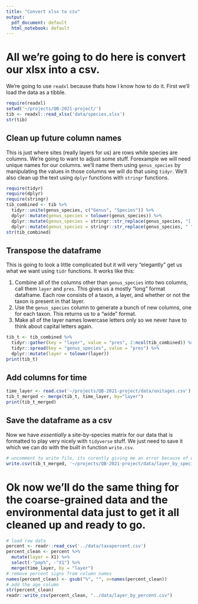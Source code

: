 ```yaml
---
title: "Convert xlsx to csv"
output:
  pdf_document: default
  html_notebook: default
---
```


# All we're going to do here is convert our xlsx into a csv.

We're going to use `readxl` because thats how I know how to do it. First we'll load the data as a tibble.

```r
require(readxl)
setwd('~/projects/QB-2021-project/')
tib <- readxl::read_xlsx('data/species.xlsx')
str(tib)
```

## Clean up future column names

This is just where sites (really layers for us) are rows while species are columns. We're going to want to adjust some stuff. Forexample we will need unique names for our columns. we'll name them using `genus_species` by manipulating the values in those columns we will do that using `tidyr`. We'll also clean up the text using `dplyr` functions with `stringr` functions.

```r
require(tidyr)
require(dplyr)
require(stringr)
tib_combined <- tib %>%
  tidyr::unite(genus_species, c("Genus", "Species")) %>%
  dplyr::mutate(genus_species = tolower(genus_species)) %>%
  dplyr::mutate(genus_species = stringr::str_replace(genus_species, "[.]", "")) %>%
  dplyr::mutate(genus_species = stringr::str_replace(genus_species, " ", "_"))
str(tib_combined)
```
## Transpose the dataframe

This is going to look a little complicated but it will very "elegantly" get us what we want using `tidr` functions. It works like this:

1. Combine all of the columns other than `genus_species` into two columns, call them `layer` and `pres`. This gives us a mostly "long" format dataframe. Each row consists of a taxon, a layer, and whether or not the taxon is present in that layer.
1. Use the `genus_species` column to generate a bunch of new columns, one for each taxon. This returns us to a "wide" format.
1. Make all of the layer names lowercase letters only so we never have to think about capital letters again.

```r
tib_t <- tib_combined %>%
  tidyr::gather(key = "layer", value = "pres", 2:ncol(tib_combined)) %>% 
  tidyr::spread(key = "genus_species", value = "pres") %>%
  dplyr::mutate(layer = tolower(layer))
print(tib_t)
```
## Add columns for time
```r
time_layer <- read.csv('~/projects/QB-2021-project/data/unitages.csv')
tib_t_merged <- merge(tib_t, time_layer, by="layer")
print(tib_t_merged)
```

## Save the dataframe as a csv

Now we have *essentially* a site-by-species matrix for our data that is formatted to play very nicely with `tidyverse` stuff. We just need to save it which we can do with the built in function `write.csv`.

```r
# uncomment to write file, its curently giving me an error because of working dir or something
write.csv(tib_t_merged, '~/projects/QB-2021-project/data/layer_by_species.csv', row.names = FALSE)
```

# Ok now we'll do the same thing for the coarse-grained data and the environmental data just to get it all cleaned up and ready to go.

```r
# load raw data
percent <- readr::read_csv('../data/taxapercent.csv')
percent_clean <- percent %>%
  mutate(layer = X1) %>%
  select(-"pop%", -"X1") %>%
  merge(time_layer, by = "layer")
# remove percent signs from column names
names(percent_clean) <- gsub("%", "", x=names(percent_clean))
# add the age column
str(percent_clean)
readr::write_csv(percent_clean, "../data/layer_by_percent.csv")
```